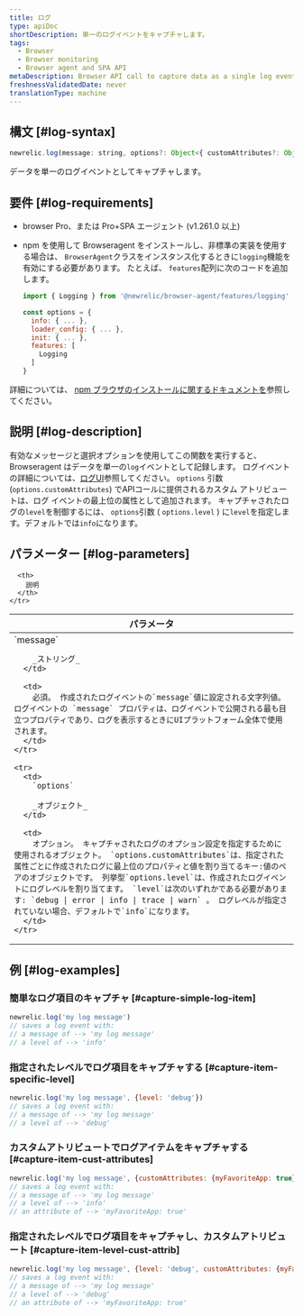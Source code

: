 ```yaml
---
title: ログ
type: apiDoc
shortDescription: 単一のログイベントをキャプチャします。
tags:
  - Browser
  - Browser monitoring
  - Browser agent and SPA API
metaDescription: Browser API call to capture data as a single log event.
freshnessValidatedDate: never
translationType: machine
---
```


## 構文 [#log-syntax]

```js
newrelic.log(message: string, options?: Object<{ customAttributes?: Object, level?: 'debug|error|info|trace|warn'}>)
```

データを単一のログイベントとしてキャプチャします。

## 要件 [#log-requirements]

* browser Pro、または Pro+SPA エージェント (v1.261.0 以上)

* npm を使用して Browseragent をインストールし、非標準の実装を使用する場合は、 `BrowserAgent`クラスをインスタンス化するときに`logging`機能を有効にする必要があります。 たとえば、 `features`配列に次のコードを追加します。

  ```js
  import { Logging } from '@newrelic/browser-agent/features/logging'

  const options = {
    info: { ... },
    loader_config: { ... },
    init: { ... },
    features: [
      Logging
    ]
  }
  ```

詳細については、 [npm ブラウザのインストールに関するドキュメントを](https://www.npmjs.com/package/@newrelic/browser-agent#new-relic-browser-agent)参照してください。

## 説明 [#log-description]

有効なメッセージと選択オプションを使用してこの関数を実行すると、Browseragent はデータを単一の`log`イベントとして記録します。 ログイベントの詳細については、[ログUI](https://docs.newrelic.com/docs/logs/ui-data/use-logs-ui/)参照してください。 `options` 引数 (`options.customAttributes`) でAPIコールに提供されるカスタム アトリビュートは、ログ イベントの最上位の属性として追加されます。 キャプチャされたログの`level`を制御するには、 `options`引数 ( `options.level` ) に`level`を指定します。デフォルトでは`info`になります。

## パラメーター [#log-parameters]

<table>
  <thead>
    <tr>
      <th width="25%">
        パラメータ
      </th>

      <th>
        説明
      </th>
    </tr>
  </thead>

  <tbody>
    <tr>
      <td>
        `message`

        _ストリング_
      </td>

      <td>
        必須。 作成されたログイベントの`message`値に設定される文字列値。 ログイベントの `message` プロパティは、ログイベントで公開される最も目立つプロパティであり、ログを表示するときにUIプラットフォーム全体で使用されます。
      </td>
    </tr>

    <tr>
      <td>
        `options`

        _オブジェクト_
      </td>

      <td>
        オプション。 キャプチャされたログのオプション設定を指定するために使用されるオブジェクト。 `options.customAttributes`は、指定された属性ごとに作成されたログに最上位のプロパティと値を割り当てるキー:値のペアのオブジェクトです。 列挙型`options.level`は、作成されたログイベントにログレベルを割り当てます。 `level`は次のいずれかである必要があります: `debug | error | info | trace | warn` 。 ログレベルが指定されていない場合、デフォルトで`info`になります。
      </td>
    </tr>
  </tbody>
</table>

## 例 [#log-examples]

### 簡単なログ項目のキャプチャ [#capture-simple-log-item]

```js
newrelic.log('my log message')
// saves a log event with:
// a message of --> 'my log message'
// a level of --> 'info'
```

### 指定されたレベルでログ項目をキャプチャする [#capture-item-specific-level]

```js
newrelic.log('my log message', {level: 'debug'})
// saves a log event with:
// a message of --> 'my log message'
// a level of --> 'debug'
```

### カスタムアトリビュートでログアイテムをキャプチャする [#capture-item-cust-attributes]

```js
newrelic.log('my log message', {customAttributes: {myFavoriteApp: true}})
// saves a log event with:
// a message of --> 'my log message'
// a level of --> 'info'
// an attribute of --> 'myFavoriteApp: true'
```

### 指定されたレベルでログ項目をキャプチャし、カスタムアトリビュート [#capture-item-level-cust-attrib]

```js
newrelic.log('my log message', {level: 'debug', customAttributes: {myFavoriteApp: true}})
// saves a log event with:
// a message of --> 'my log message'
// a level of --> 'debug'
// an attribute of --> 'myFavoriteApp: true'
```
